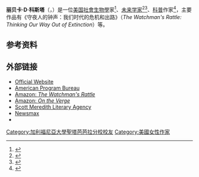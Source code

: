 {{Infobox writer <!-- for more information see [[:Template:Infobox_writer/doc|:Template:Infobox writer/doc]] -->
| name = Rebecca D. Costa
| image = Rebecca D. Costa - Official Photo.jpg
| birth_name = Rebecca Dazai Costa
| birth_date = {{birth date|1955|4|11}}
| birth_place = [[加利福尼亚州|加利福尼亚州]][[聖馬刁_(加利福尼亞州)|聖馬刁]]
| alma_mater = [[加利福尼亞大學聖塔芭芭拉分校|加利福尼亞大學聖塔芭芭拉分校]]
| occupation = 社會生物學家、未来学家、作家
| nationality = {{USA}}
| website = {{URL|www.rebeccacosta.com}}
}}
'''丽贝卡·D·科斯塔'''（{{lang-en|Rebecca Dazai Costa}}，{{bd|1955年|4月11日|}}）是一位[[美国|美国]][[社會生物學|社會生物學]]家<ref name="Tavis Smiley Rebecca Costa">{{cite interview|url=https://www.pbs.org/wnet/tavissmiley/interviews/sociobiologist-rebecca-costa/|title=Sociobiologist Rebecca Costa|first=Rebecca|last=Costa|interviewer=[[Tavis_Smiley|Tavis Smiley]]|work=[[Public_Broadcasting_Service|PBS]]|date=12 November 2010|accessdate=15 April 2012|subject-link=Rebecca D. Costa|archive-date=2018-01-12|archive-url=https://web.archive.org/web/20180112160213/https://www.pbs.org/wnet/tavissmiley/interviews/sociobiologist-rebecca-costa/|dead-url=no}}</ref>、[[未来学家|未来学家]]<ref>{{cite web|title=Can Entrepreneurs, Stuck On An Island for a Few Days, Solve the World's Biggest Problems?|work=[[Time_(magazine)|TIME]]|url=http://moneyland.time.com/2011/10/04/can-a-bunch-of-entrepreneurs-stuck-on-an-island-for-a-few-days-solve-the-worlds-biggest-problems/|first=Dan|last=Kadlec|date=4 October 2011|accessdate=15 April 2012|archive-date=2012-10-09|archive-url=https://web.archive.org/web/20121009022735/http://moneyland.time.com/2011/10/04/can-a-bunch-of-entrepreneurs-stuck-on-an-island-for-a-few-days-solve-the-worlds-biggest-problems/|dead-url=no}}</ref><ref>{{cite web|title=Rebecca Costa biography|work=Rebecca D. Costa|url=http://www.rebeccacosta.com/about-rebecca.htm|date=9 January 2018|accessdate=9 January 2018|archive-date=2018-10-10|archive-url=https://web.archive.org/web/20181010005639/http://www.rebeccacosta.com/about-rebecca.htm|dead-url=no}}</ref>、[[科普|科普]]作家<ref name="Watchman's Rattle Amazon">{{cite book|title=The Watchman's Rattle: Thinking Our Way Out of Extinction: Rebecca Costa|isbn=1593156057}}</ref>，主要作品有《守夜人的钟声：我们时代的危机和出路》（''The Watchman's Rattle: Thinking Our Way Out of Extinction''）等。

== 参考资料 ==
{{reflist|25em}}
== 外部链接 ==
*[http://www.rebeccacosta.com Official Website] {{Wayback|url=http://www.rebeccacosta.com/ |date=20201205171611 }}
*[https://www.apbspeakers.com/speaker/rebecca-costa/ American Program Bureau] {{Wayback|url=https://www.apbspeakers.com/speaker/rebecca-costa/ |date=20201023023317 }}
*[https://www.amazon.com/Watchmans-Rattle-Radical-Theory-Collapse/dp/1593156863 Amazon: ''The Watchman's Rattle''] {{Wayback|url=https://www.amazon.com/Watchmans-Rattle-Radical-Theory-Collapse/dp/1593156863 |date=20201121010728 }}
*[https://www.amazon.com/Verge-Rebecca-D-Costa/dp/0795350570 Amazon: ''On the Verge''] {{Wayback|url=https://www.amazon.com/Verge-Rebecca-D-Costa/dp/0795350570 |date=20190327235927 }}
*[https://www.scottmeredith.com/portfolio/case-study/case-rebecca-costa/ Scott Meredith Literary Agency] {{Wayback|url=https://www.scottmeredith.com/portfolio/case-study/case-rebecca-costa/ |date=20180804030053 }}
*[https://www.newsmax.com/Insiders/Rebecca-Costa/id-497/ Newsmax] {{Wayback|url=https://www.newsmax.com/Insiders/Rebecca-Costa/id-497/ |date=20201028210303 }}
*{{C-SPAN|Rebecca Costa}}
{{authority control}}

{{DEFAULTSORT:Costa, Rebecca D.}}

[[Category:加利福尼亞大學聖塔芭芭拉分校校友|Category:加利福尼亞大學聖塔芭芭拉分校校友]]
[[Category:美國女性作家|Category:美國女性作家]]